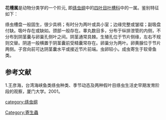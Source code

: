 '''花槽属'''是动物分类学的一个阶元, 即[[绦虫纲|绦虫纲]]中的[[四叶目叶槽科|四叶目叶槽科]]中的一属。鉴别特征如下：

绦虫槽盘一般固生，很少具柄；有时分为两叶或具小室；边缘完整或皱褶；副吸盘付缺。吸叶存在或缺如。颈部一般存在。睾丸数目多，分布于纵排泄管的内侧，不分布到阴茎囊与卵巢孔侧叶之间。阴茎通常具棘。生殖孔位于节片侧缘，左右不规则交替。阴道一般横置于阴茎囊前受精囊常存在。卵巢分为两叶。卵黄腺位于节片两侧。子宫向前可达阴茎囊水平或接近节片前端。虫卵较小。成虫寄生于软骨鱼类。

==参考文献==
1.王彦海，台湾海峡鱼类绦虫种类、季节动态及两种假叶目绦虫生活史早期发育阶段的观察，厦门大学。2001。

[[category:绦虫纲|category:绦虫纲]]
[[Category:寄生蟲|Category:寄生蟲]]